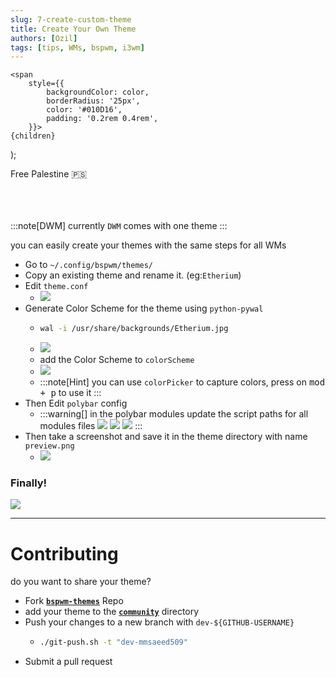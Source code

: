 ```yaml
---
slug: 7-create-custom-theme
title: Create Your Own Theme
authors: [Ozil]
tags: [tips, WMs, bspwm, i3wm]
---
```


<!-- Badges -->
    <span
        style={{
            backgroundColor: color,
            borderRadius: '25px',
            color: '#010D16',
            padding: '0.2rem 0.4rem',
        }}>
    {children}
  </span>
);

<Highlight color="#04bdcb">Free Palestine 🇵🇸</Highlight>   <br></br><br></br>

:::note[DWM]
currently `DWM` comes with one theme
:::

you can easily create your themes with the same steps for all WMs

- Go to `~/.config/bspwm/themes/`
- Copy an existing theme and rename it. (eg:`Etherium`)
- Edit `theme.conf`
  - ![](/img/tips/CreateCustomTheme/1.png)
- Generate Color Scheme for the theme using `python-pywal`
  - ```bash
    wal -i /usr/share/backgrounds/Etherium.jpg
    ```
  - ![](/img/tips/CreateCustomTheme/GeneratedColorScheme.png)
  - add the Color Scheme to `colorScheme`
  - ![](/img/tips/CreateCustomTheme/AddColorScheme.png)
  - :::note[Hint]
    you can use `colorPicker` to capture colors, press on <kbd>mod + p</kbd> to use it
    :::
- Then Edit `polybar` config
  - :::warning[]
    in the polybar modules update the script paths for all modules files
    ![](/img/tips/CreateCustomTheme/polybar-1.png)
    ![](/img/tips/CreateCustomTheme/polybar-2.png)
    ![](/img/tips/CreateCustomTheme/polybar-3.png)
    :::
- Then take a screenshot and save it in the theme directory with name `preview.png`
  - ![](/img/tips/CreateCustomTheme/2.png)

### Finally!

![](/img/tips/CreateCustomTheme/preview.png)

---

# Contributing

do you want to share your theme?

- Fork [**`bspwm-themes`**](https://github.com/Exodia-OS/bspwm-themes) Repo
- add your theme to the [**`community`**](https://github.com/Exodia-OS/bspwm-themes/tree/master/community-themes) directory
- Push your changes to a new branch with `dev-${GITHUB-USERNAME}`
  - ```bash
    ./git-push.sh -t "dev-mmsaeed509"
    ```
- Submit a pull request
